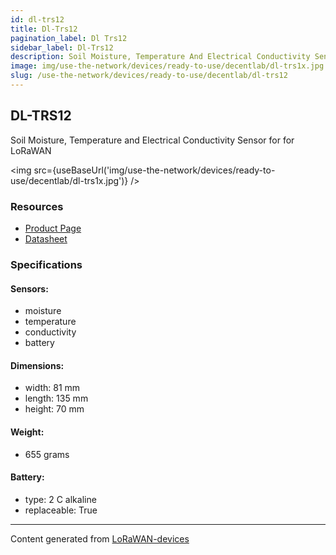 ```yaml
---
id: dl-trs12
title: Dl-Trs12
pagination_label: Dl Trs12
sidebar_label: Dl-Trs12
description: Soil Moisture, Temperature And Electrical Conductivity Sensor For For LoRaWAN
image: img/use-the-network/devices/ready-to-use/decentlab/dl-trs1x.jpg
slug: /use-the-network/devices/ready-to-use/decentlab/dl-trs12
---
```



## DL-TRS12

Soil Moisture, Temperature and Electrical Conductivity Sensor for for LoRaWAN

<img src={useBaseUrl('img/use-the-network/devices/ready-to-use/decentlab/dl-trs1x.jpg')} />

### Resources

- [Product Page](https://www.decentlab.com/products/soil-moisture-temperature-and-electrical-conductivity-sensor-for-lorawan)
- [Datasheet](https://cdn.decentlab.com/download/datasheets/Decentlab-DL-TRS12-datasheet.pdf)

### Specifications

#### Sensors:

- moisture
- temperature
- conductivity
- battery

#### Dimensions:

- width: 81 mm
- length: 135 mm
- height: 70 mm

#### Weight:

- 655 grams

#### Battery:

- type: 2 C alkaline
- replaceable: True

---

Content generated from [LoRaWAN-devices](https://github.com/TheThingsNetwork/lorawan-devices)
